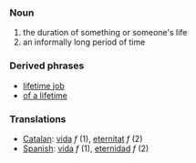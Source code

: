 ===Noun===
#the duration of something or someone's life
#an informally long period of time
===Derived phrases===
*[[lifetime job]]
*[[of a lifetime]]

===Translations===
*[[Catalan]]: [[vida]] ''f'' (1), [[eternitat]] ''f'' (2)
*[[Spanish]]: [[vida]] ''f'' (1), [[eternidad]] ''f'' (2)